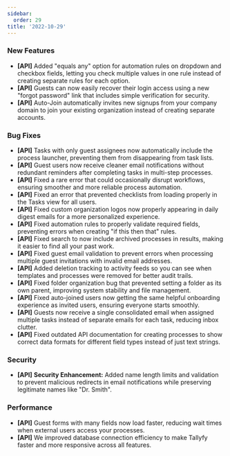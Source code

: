 ```yaml
---
sidebar:
  order: 29
title: '2022-10-29'
---
```


### New Features

- **[API]** Added "equals any" option for automation rules on dropdown and checkbox fields, letting you check multiple values in one rule instead of creating separate rules for each option.
- **[API]** Guests can now easily recover their login access using a new "forgot password" link that includes simple verification for security.
- **[API]** Auto-Join automatically invites new signups from your company domain to join your existing organization instead of creating separate accounts.

### Bug Fixes

- **[API]** Tasks with only guest assignees now automatically include the process launcher, preventing them from disappearing from task lists.
- **[API]** Guest users now receive cleaner email notifications without redundant reminders after completing tasks in multi-step processes.
- **[API]** Fixed a rare error that could occasionally disrupt workflows, ensuring smoother and more reliable process automation.
- **[API]** Fixed an error that prevented checklists from loading properly in the Tasks view for all users.
- **[API]** Fixed custom organization logos now properly appearing in daily digest emails for a more personalized experience.
- **[API]** Fixed automation rules to properly validate required fields, preventing errors when creating "if this then that" rules.
- **[API]** Fixed search to now include archived processes in results, making it easier to find all your past work.
- **[API]** Fixed guest email validation to prevent errors when processing multiple guest invitations with invalid email addresses.
- **[API]** Added deletion tracking to activity feeds so you can see when templates and processes were removed for better audit trails.
- **[API]** Fixed folder organization bug that prevented setting a folder as its own parent, improving system stability and file management.
- **[API]** Fixed auto-joined users now getting the same helpful onboarding experience as invited users, ensuring everyone starts smoothly.
- **[API]** Guests now receive a single consolidated email when assigned multiple tasks instead of separate emails for each task, reducing inbox clutter.
- **[API]** Fixed outdated API documentation for creating processes to show correct data formats for different field types instead of just text strings.

### Security

- **[API]** **Security Enhancement:** Added name length limits and validation to prevent malicious redirects in email notifications while preserving legitimate names like "Dr. Smith".

### Performance

- **[API]** Guest forms with many fields now load faster, reducing wait times when external users access your processes.
- **[API]** We improved database connection efficiency to make Tallyfy faster and more responsive across all features.